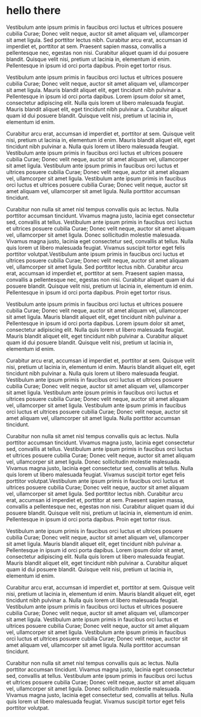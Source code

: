 # hello there

Vestibulum ante ipsum primis in faucibus orci luctus et ultrices posuere cubilia Curae; Donec velit neque, auctor sit amet aliquam vel, ullamcorper sit amet ligula. Sed porttitor lectus nibh. Curabitur arcu erat, accumsan id imperdiet et, porttitor at sem. Praesent sapien massa, convallis a pellentesque nec, egestas non nisi. Curabitur aliquet quam id dui posuere blandit. Quisque velit nisi, pretium ut lacinia in, elementum id enim. Pellentesque in ipsum id orci porta dapibus. Proin eget tortor risus.

Vestibulum ante ipsum primis in faucibus orci luctus et ultrices posuere cubilia Curae; Donec velit neque, auctor sit amet aliquam vel, ullamcorper sit amet ligula. Mauris blandit aliquet elit, eget tincidunt nibh pulvinar a. Pellentesque in ipsum id orci porta dapibus. Lorem ipsum dolor sit amet, consectetur adipiscing elit. Nulla quis lorem ut libero malesuada feugiat. Mauris blandit aliquet elit, eget tincidunt nibh pulvinar a. Curabitur aliquet quam id dui posuere blandit. Quisque velit nisi, pretium ut lacinia in, elementum id enim.

Curabitur arcu erat, accumsan id imperdiet et, porttitor at sem. Quisque velit nisi, pretium ut lacinia in, elementum id enim. Mauris blandit aliquet elit, eget tincidunt nibh pulvinar a. Nulla quis lorem ut libero malesuada feugiat. Vestibulum ante ipsum primis in faucibus orci luctus et ultrices posuere cubilia Curae; Donec velit neque, auctor sit amet aliquam vel, ullamcorper sit amet ligula. Vestibulum ante ipsum primis in faucibus orci luctus et ultrices posuere cubilia Curae; Donec velit neque, auctor sit amet aliquam vel, ullamcorper sit amet ligula. Vestibulum ante ipsum primis in faucibus orci luctus et ultrices posuere cubilia Curae; Donec velit neque, auctor sit amet aliquam vel, ullamcorper sit amet ligula. Nulla porttitor accumsan tincidunt.

Curabitur non nulla sit amet nisl tempus convallis quis ac lectus. Nulla porttitor accumsan tincidunt. Vivamus magna justo, lacinia eget consectetur sed, convallis at tellus. Vestibulum ante ipsum primis in faucibus orci luctus et ultrices posuere cubilia Curae; Donec velit neque, auctor sit amet aliquam vel, ullamcorper sit amet ligula. Donec sollicitudin molestie malesuada. Vivamus magna justo, lacinia eget consectetur sed, convallis at tellus. Nulla quis lorem ut libero malesuada feugiat. Vivamus suscipit tortor eget felis porttitor volutpat.Vestibulum ante ipsum primis in faucibus orci luctus et ultrices posuere cubilia Curae; Donec velit neque, auctor sit amet aliquam vel, ullamcorper sit amet ligula. Sed porttitor lectus nibh. Curabitur arcu erat, accumsan id imperdiet et, porttitor at sem. Praesent sapien massa, convallis a pellentesque nec, egestas non nisi. Curabitur aliquet quam id dui posuere blandit. Quisque velit nisi, pretium ut lacinia in, elementum id enim. Pellentesque in ipsum id orci porta dapibus. Proin eget tortor risus.

Vestibulum ante ipsum primis in faucibus orci luctus et ultrices posuere cubilia Curae; Donec velit neque, auctor sit amet aliquam vel, ullamcorper sit amet ligula. Mauris blandit aliquet elit, eget tincidunt nibh pulvinar a. Pellentesque in ipsum id orci porta dapibus. Lorem ipsum dolor sit amet, consectetur adipiscing elit. Nulla quis lorem ut libero malesuada feugiat. Mauris blandit aliquet elit, eget tincidunt nibh pulvinar a. Curabitur aliquet quam id dui posuere blandit. Quisque velit nisi, pretium ut lacinia in, elementum id enim.

Curabitur arcu erat, accumsan id imperdiet et, porttitor at sem. Quisque velit nisi, pretium ut lacinia in, elementum id enim. Mauris blandit aliquet elit, eget tincidunt nibh pulvinar a. Nulla quis lorem ut libero malesuada feugiat. Vestibulum ante ipsum primis in faucibus orci luctus et ultrices posuere cubilia Curae; Donec velit neque, auctor sit amet aliquam vel, ullamcorper sit amet ligula. Vestibulum ante ipsum primis in faucibus orci luctus et ultrices posuere cubilia Curae; Donec velit neque, auctor sit amet aliquam vel, ullamcorper sit amet ligula. Vestibulum ante ipsum primis in faucibus orci luctus et ultrices posuere cubilia Curae; Donec velit neque, auctor sit amet aliquam vel, ullamcorper sit amet ligula. Nulla porttitor accumsan tincidunt.

Curabitur non nulla sit amet nisl tempus convallis quis ac lectus. Nulla porttitor accumsan tincidunt. Vivamus magna justo, lacinia eget consectetur sed, convallis at tellus. Vestibulum ante ipsum primis in faucibus orci luctus et ultrices posuere cubilia Curae; Donec velit neque, auctor sit amet aliquam vel, ullamcorper sit amet ligula. Donec sollicitudin molestie malesuada. Vivamus magna justo, lacinia eget consectetur sed, convallis at tellus. Nulla quis lorem ut libero malesuada feugiat. Vivamus suscipit tortor eget felis porttitor volutpat.Vestibulum ante ipsum primis in faucibus orci luctus et ultrices posuere cubilia Curae; Donec velit neque, auctor sit amet aliquam vel, ullamcorper sit amet ligula. Sed porttitor lectus nibh. Curabitur arcu erat, accumsan id imperdiet et, porttitor at sem. Praesent sapien massa, convallis a pellentesque nec, egestas non nisi. Curabitur aliquet quam id dui posuere blandit. Quisque velit nisi, pretium ut lacinia in, elementum id enim. Pellentesque in ipsum id orci porta dapibus. Proin eget tortor risus.

Vestibulum ante ipsum primis in faucibus orci luctus et ultrices posuere cubilia Curae; Donec velit neque, auctor sit amet aliquam vel, ullamcorper sit amet ligula. Mauris blandit aliquet elit, eget tincidunt nibh pulvinar a. Pellentesque in ipsum id orci porta dapibus. Lorem ipsum dolor sit amet, consectetur adipiscing elit. Nulla quis lorem ut libero malesuada feugiat. Mauris blandit aliquet elit, eget tincidunt nibh pulvinar a. Curabitur aliquet quam id dui posuere blandit. Quisque velit nisi, pretium ut lacinia in, elementum id enim.

Curabitur arcu erat, accumsan id imperdiet et, porttitor at sem. Quisque velit nisi, pretium ut lacinia in, elementum id enim. Mauris blandit aliquet elit, eget tincidunt nibh pulvinar a. Nulla quis lorem ut libero malesuada feugiat. Vestibulum ante ipsum primis in faucibus orci luctus et ultrices posuere cubilia Curae; Donec velit neque, auctor sit amet aliquam vel, ullamcorper sit amet ligula. Vestibulum ante ipsum primis in faucibus orci luctus et ultrices posuere cubilia Curae; Donec velit neque, auctor sit amet aliquam vel, ullamcorper sit amet ligula. Vestibulum ante ipsum primis in faucibus orci luctus et ultrices posuere cubilia Curae; Donec velit neque, auctor sit amet aliquam vel, ullamcorper sit amet ligula. Nulla porttitor accumsan tincidunt.

Curabitur non nulla sit amet nisl tempus convallis quis ac lectus. Nulla porttitor accumsan tincidunt. Vivamus magna justo, lacinia eget consectetur sed, convallis at tellus. Vestibulum ante ipsum primis in faucibus orci luctus et ultrices posuere cubilia Curae; Donec velit neque, auctor sit amet aliquam vel, ullamcorper sit amet ligula. Donec sollicitudin molestie malesuada. Vivamus magna justo, lacinia eget consectetur sed, convallis at tellus. Nulla quis lorem ut libero malesuada feugiat. Vivamus suscipit tortor eget felis porttitor volutpat.
